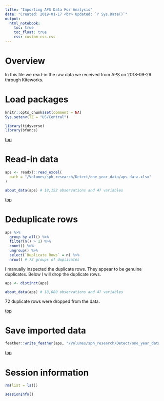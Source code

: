 ```yaml
---
title: "Importing APS Data For Analysis"
date: "Created: 2019-01-17 <br> Updated: `r Sys.Date()`"
output: 
  html_notebook:
    toc: true
    toc_float: true
    css: custom-css.css
---
```


# Overview

In this file we read-in the raw data we received from APS on 2018-09-26 through Kiteworks.


# Load packages

```r
knitr::opts_chunk$set(comment = NA)
Sys.setenv(TZ = "US/Central")
```

```r
library(tidyverse)
library(bfuncs)
```

[top](#top)










# Read-in data

```r
aps <- readxl::read_excel(
  path = "/Volumes/sph_research/Detect/one_year_data/aps_data.xlsx"
)
```

```r
about_data(aps) # 18,152 observations and 47 variables
```

[top](#top)










# Deduplicate rows

```r
aps %>% 
  group_by_all() %>% 
  filter(n() > 1) %>% 
  count() %>% 
  ungroup() %>% 
  select(`Duplicate Rows` = n) %>% 
  nrow() # 72 groups of duplicates
```

I manually inspected the duplicate rows. They appear to be genuine duplicates. Below I will drop the duplicate rows.

```r
aps <- distinct(aps)
```

```r
about_data(aps) # 18,080 observations and 47 variables
```

72 duplicate rows were dropped from the data.

[top](#top)










# Save imported data

```r
feather::write_feather(aps, "/Volumes/sph_research/Detect/one_year_data/aps_01_import.feather")
```

[top](#top)










# Session information

```r
rm(list = ls())
```

```r
sessionInfo()
```